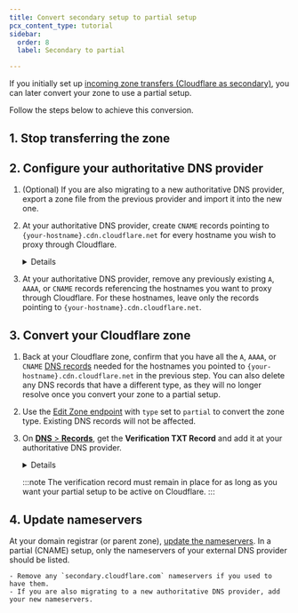```yaml
---
title: Convert secondary setup to partial setup
pcx_content_type: tutorial
sidebar:
  order: 8
  label: Secondary to partial

---
```




If you initially set up [incoming zone transfers (Cloudflare as secondary)](/dns/zone-setups/zone-transfers/cloudflare-as-secondary/setup/), you can later convert your zone to use a <GlossaryTooltip term="partial setup">partial setup</GlossaryTooltip>.

<Render file="conversion-subdomain-setup-callout" />

Follow the steps below to achieve this conversion.

## 1. Stop transferring the zone

<Render file="secondary-conversion-unlink" />

## 2. Configure your authoritative DNS provider

1. (Optional) If you are also migrating to a new authoritative DNS provider, export a zone file from the previous provider and import it into the new one.
2. At your authoritative DNS provider, create `CNAME` records pointing to `{your-hostname}.cdn.cloudflare.net` for every hostname you wish to proxy through Cloudflare.

    <Details header="Example CNAME record at authoritative DNS provider">

    The `CNAME` record for `www.example.com` would be:

    ```txt
    www.example.com CNAME www.example.com.cdn.cloudflare.net
    ```
    </Details>

3. At your authoritative DNS provider, remove any previously existing `A`, `AAAA`, or `CNAME` records referencing the hostnames you want to proxy through Cloudflare. For these hostnames, leave only the records pointing to `{your-hostname}.cdn.cloudflare.net`.

## 3. Convert your Cloudflare zone

1. Back at your Cloudflare zone, confirm that you have all the `A`, `AAAA`, or `CNAME` [DNS records](/dns/manage-dns-records/how-to/create-dns-records/) needed for the hostnames you pointed to `{your-hostname}.cdn.cloudflare.net` in the previous step. You can also delete any DNS records that have a different type, as they will no longer resolve once you convert your zone to a partial setup.
2. Use the [Edit Zone endpoint](/api/operations/zones-0-patch) with `type` set to `partial` to convert the zone type. Existing DNS records will not be affected.
3. On [**DNS** > **Records**](https://dash.cloudflare.com/?to=/:account/:zone/dns/records), get the **Verification TXT Record** and add it at your authoritative DNS provider.

    <Details header="Example verification record">

    A verification record for `sub.example.com` might be:

    | Type | Name                            | Content             |
    | ---- | ------------------------------- | ------------------- |
    | TXT  | `cloudflare-verify.sub.example.com` | 966215192-518620144 |

    If your authoritative DNS provider automatically appends DNS record `name` fields with your domain, make sure to only insert `cloudflare-verify` as the record name. Otherwise, it may result in an incorrect record name, such as `cloudflare-verify.sub.example.com.sub.example.com`.

    After creating the record, you can use this [Dig Web Interface link](https://digwebinterface.com/?type=TXT&ns=auth&nameservers=) to search (`dig`) for `cloudflare-verify.<YOUR DOMAIN>` and validate if it is working.

    </Details>

    :::note
    The verification record must remain in place for as long as you want your partial setup to be active on Cloudflare.
    :::

## 4. Update nameservers

At your domain registrar (or parent zone), [update the nameservers](/dns/nameservers/update-nameservers/). In a partial (CNAME) setup, only the nameservers of your external DNS provider should be listed.

    - Remove any `secondary.cloudflare.com` nameservers if you used to have them.
    - If you are also migrating to a new authoritative DNS provider, add your new nameservers.